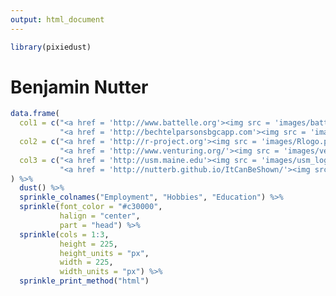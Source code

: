 ```yaml
---
output: html_document
---
```

<!--
---
layout: default
---
-->
```r
library(pixiedust)
```

<h1>Benjamin Nutter</h1>

```r
data.frame(
  col1 = c("<a href = 'http://www.battelle.org'><img src = 'images/battelle_logo.jpg', title = 'Battelle Memorial Institute', height = 225px, width = 225px></a>", 
           "<a href = 'http://bechtelparsonsbgcapp.com'><img src = 'images/bgcapp_logo.jpg', title = 'BGCAPP', height = 225px, width = 225px></a>"),
  col2 = c("<a href = 'http://r-project.org'><img src = 'images/Rlogo.png', title = 'R Programming', height = 225px, width = 225px></a>", 
           "<a href = 'http://www.venturing.org/'><img src = 'images/venturing.png', title = 'Venturing', height = 225px, width = 225px></a>"),
  col3 = c("<a href = 'http://usm.maine.edu'><img src = 'images/usm_logo.png', title = 'M.S. Statistics', height = 225px, width = 225px></a>", 
           "<a href = 'http://nutterb.github.io/ItCanBeShown/'><img src = 'images/ItCanBeShown.png', title = 'Statistical Notes', height = 225px, width = 225px></a>")
) %>%
  dust() %>%
  sprinkle_colnames("Employment", "Hobbies", "Education") %>%
  sprinkle(font_color = "#c30000",
           halign = "center",
           part = "head") %>%
  sprinkle(cols = 1:3, 
           height = 225,
           height_units = "px",
           width = 225,
           width_units = "px") %>%
  sprinkle_print_method("html")
```
